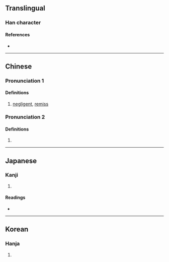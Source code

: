 {{character info}}
==Translingual==

===Han character===
{{Han char|rn=9|rad=人|as=11|sn=13|four=26247|canj=OAWE|ids=⿰亻曼}}

====References====
* {{Han ref|kx=0115.240|dkj=01052|dj=0246.120|hdz=10211.010|uh=50C8|ud=20680|bh=DCBB|bd=56507}}

----

==Chinese==
{{zh-forms}}

===Pronunciation 1===
{{zh-pron
|m=mán
}}

====Definitions====
{{zh-hanzi}}

# [[negligent]], [[remiss]]

===Pronunciation 2===
{{zh-pron
|m=màn
|c=maan6
}}

====Definitions====
{{zh-hanzi}}

# {{rfdef|zh}}

----

==Japanese==

===Kanji===
{{ja-kanji|grade=|rs=人11}}

# {{rfdef|ja|sort=人11}}

====Readings====
* {{ja-readings|on=[[ばん]] (ban), [[まん]] (man)|kun=[[ゆるい]] (yurui), [[かろんずる]] (karonzuru), [[あなどる]] (anadoru)}}

----

==Korean==

===Hanja===
{{ko-hanja|hangeul=만|rv=man|mr=man}}

# {{rfdef|ko|sort=人11}}